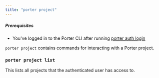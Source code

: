 ```yaml
---
title: "porter project"
---
```


##### Prerequisites

* You've logged in to the Porter CLI after running [porter auth login](/enterprise/cli/command-reference/porter-auth)

  
`porter project` contains commands for interacting with a Porter project.

### `porter project list`[](#porter-project-list "Direct link to heading")

This lists all projects that the authenticated user has access to.